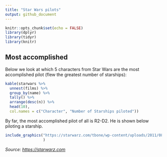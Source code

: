 ```yaml
---
title: "Star Wars pilots"
output: github_document
---
```


```r
knitr::opts_chunk$set(echo = FALSE)
library(dplyr)
library(tidyr)
library(knitr)
```

## Most accomplished

Below we look at which 5 characters from Star Wars are the most accomplished pilot (flew the greatest number of starships):

```r
kable(starwars %>% 
  unnest(films) %>% 
  group_by(name) %>% 
  tally() %>% 
  arrange(desc(n)) %>% 
  head(10),
  col.names = c("Character", "Number of Starships piloted"))
```

By far, the most accomplished pilot of all is R2-D2. He is shown below piloting a starship.

```r
include_graphics("https://starwarz.com/tbone/wp-content/uploads/2011/08/331.jpg",
                 )
```

*Source: <https://starwarz.com>*

